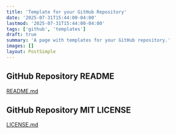 ```yaml
---
title: 'Template for your GitHub Repository'
date: '2025-07-31T15:44:00-04:00'
lastmod: '2025-07-31T15:44:00-04:00'
tags: ['github', 'templates']
draft: true
summary: 'A page with templates for your GitHub repository.'
images: []
layout: PostSimple
---
```



## GitHub Repository README
[README.md](/templates/template-github-repo-readme.md)

## GitHub Repository MIT LICENSE
[LICENSE.md](/templates/template-license-mit.md)